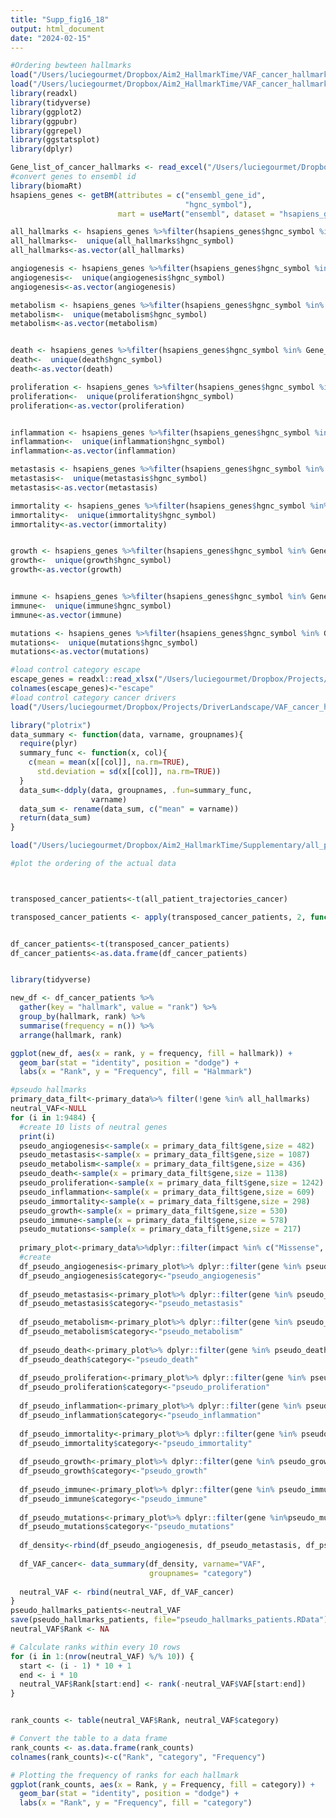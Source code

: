 ```yaml
---
title: "Supp_fig16_18"
output: html_document
date: "2024-02-15"
---
```


```r
#Ordering bewteen hallmarks
load("/Users/luciegourmet/Dropbox/Aim2_HallmarkTime/VAF_cancer_hallmarks/Relevant_analysis/Data/primary_data.RData")
load("/Users/luciegourmet/Dropbox/Aim2_HallmarkTime/VAF_cancer_hallmarks/Relevant_analysis/Data/list_names.RData")
library(readxl)
library(tidyverse)
library(ggplot2)
library(ggpubr)
library(ggrepel)
library(ggstatsplot)
library(dplyr)

Gene_list_of_cancer_hallmarks <- read_excel("/Users/luciegourmet/Dropbox/Aim2_HallmarkTime/VAF_cancer_hallmarks/Relevant_analysis/Data/Gene_list_of_cancer_hallmarks.xlsx")
#convert genes to ensembl id
library(biomaRt)
hsapiens_genes <- getBM(attributes = c("ensembl_gene_id", 
                                       "hgnc_symbol"),
                        mart = useMart("ensembl", dataset = "hsapiens_gene_ensembl"))

all_hallmarks <- hsapiens_genes %>%filter(hsapiens_genes$hgnc_symbol %in% Gene_list_of_cancer_hallmarks$ALL) 
all_hallmarks<-  unique(all_hallmarks$hgnc_symbol)
all_hallmarks<-as.vector(all_hallmarks)

angiogenesis <- hsapiens_genes %>%filter(hsapiens_genes$hgnc_symbol %in% Gene_list_of_cancer_hallmarks$ANGIOGENESIS) 
angiogenesis<-  unique(angiogenesis$hgnc_symbol)
angiogenesis<-as.vector(angiogenesis)

metabolism <- hsapiens_genes %>%filter(hsapiens_genes$hgnc_symbol %in% Gene_list_of_cancer_hallmarks$METABOLISM) 
metabolism<-  unique(metabolism$hgnc_symbol)
metabolism<-as.vector(metabolism)


death <- hsapiens_genes %>%filter(hsapiens_genes$hgnc_symbol %in% Gene_list_of_cancer_hallmarks$DEATH) 
death<-  unique(death$hgnc_symbol)
death<-as.vector(death)

proliferation <- hsapiens_genes %>%filter(hsapiens_genes$hgnc_symbol %in% Gene_list_of_cancer_hallmarks$PROLIFERATION) 
proliferation<-  unique(proliferation$hgnc_symbol)
proliferation<-as.vector(proliferation)


inflammation <- hsapiens_genes %>%filter(hsapiens_genes$hgnc_symbol %in% Gene_list_of_cancer_hallmarks$INFLAMMATION) 
inflammation<-  unique(inflammation$hgnc_symbol)
inflammation<-as.vector(inflammation)

metastasis <- hsapiens_genes %>%filter(hsapiens_genes$hgnc_symbol %in% Gene_list_of_cancer_hallmarks$METASTASIS) 
metastasis<-  unique(metastasis$hgnc_symbol)
metastasis<-as.vector(metastasis)

immortality <- hsapiens_genes %>%filter(hsapiens_genes$hgnc_symbol %in% Gene_list_of_cancer_hallmarks$IMMORTALITY) 
immortality<-  unique(immortality$hgnc_symbol)
immortality<-as.vector(immortality)


growth <- hsapiens_genes %>%filter(hsapiens_genes$hgnc_symbol %in% Gene_list_of_cancer_hallmarks$GROWTH) 
growth<-  unique(growth$hgnc_symbol)
growth<-as.vector(growth)


immune <- hsapiens_genes %>%filter(hsapiens_genes$hgnc_symbol %in% Gene_list_of_cancer_hallmarks$IMMUNE) 
immune<-  unique(immune$hgnc_symbol)
immune<-as.vector(immune)

mutations <- hsapiens_genes %>%filter(hsapiens_genes$hgnc_symbol %in% Gene_list_of_cancer_hallmarks$MUTATIONS) 
mutations<-  unique(mutations$hgnc_symbol)
mutations<-as.vector(mutations)

#load control category escape
escape_genes = readxl::read_xlsx("/Users/luciegourmet/Dropbox/Projects/DriverLandscape/Data/SuppTable3_escapegenes_Aug2021.xlsx")
colnames(escape_genes)<-"escape"
#load control category cancer drivers
load("/Users/luciegourmet/Dropbox/Projects/DriverLandscape/VAF_cancer_hallmarks/Relevant_analysis/Data/drivergenes.RData")

library("plotrix")
data_summary <- function(data, varname, groupnames){
  require(plyr)
  summary_func <- function(x, col){
    c(mean = mean(x[[col]], na.rm=TRUE),
      std.deviation = sd(x[[col]], na.rm=TRUE))
  }
  data_sum<-ddply(data, groupnames, .fun=summary_func,
                  varname)
  data_sum <- rename(data_sum, c("mean" = varname))
  return(data_sum)
}

load("/Users/luciegourmet/Dropbox/Aim2_HallmarkTime/Supplementary/all_patient_trajectories_cancer.RData")

```


```r

#plot the ordering of the actual data



transposed_cancer_patients<-t(all_patient_trajectories_cancer)

transposed_cancer_patients <- apply(transposed_cancer_patients, 2, function(x) rank(-x, ties.method = "min"))


df_cancer_patients<-t(transposed_cancer_patients)
df_cancer_patients<-as.data.frame(df_cancer_patients)


library(tidyverse)

new_df <- df_cancer_patients %>%
  gather(key = "hallmark", value = "rank") %>%
  group_by(hallmark, rank) %>%
  summarise(frequency = n()) %>%
  arrange(hallmark, rank)

ggplot(new_df, aes(x = rank, y = frequency, fill = hallmark)) +
  geom_bar(stat = "identity", position = "dodge") +
  labs(x = "Rank", y = "Frequency", fill = "Halmmark") 

```



```r
#pseudo hallmarks
primary_data_filt<-primary_data%>% filter(!gene %in% all_hallmarks)
neutral_VAF<-NULL
for (i in 1:9484) {
  #create 10 lists of neutral genes
  print(i)
  pseudo_angiogenesis<-sample(x = primary_data_filt$gene,size = 482)
  pseudo_metastasis<-sample(x = primary_data_filt$gene,size = 1087)
  pseudo_metabolism<-sample(x = primary_data_filt$gene,size = 436)
  pseudo_death<-sample(x = primary_data_filt$gene,size = 1138)
  pseudo_proliferation<-sample(x = primary_data_filt$gene,size = 1242)
  pseudo_inflammation<-sample(x = primary_data_filt$gene,size = 609)
  pseudo_immortality<-sample(x = primary_data_filt$gene,size = 298)
  pseudo_growth<-sample(x = primary_data_filt$gene,size = 530)
  pseudo_immune<-sample(x = primary_data_filt$gene,size = 578)
  pseudo_mutations<-sample(x = primary_data_filt$gene,size = 217)
  
  primary_plot<-primary_data%>%dplyr::filter(impact %in% c("Missense", "Nonsense","Essential_Splice","Stop_loss"))%>%dplyr::filter(gene %in% list_names$list_names)
  #create 
  df_pseudo_angiogenesis<-primary_plot%>% dplyr::filter(gene %in% pseudo_angiogenesis)%>% dplyr::select(sampleID, gene, VAF, cancertype)
  df_pseudo_angiogenesis$category<-"pseudo_angiogenesis"
  
  df_pseudo_metastasis<-primary_plot%>% dplyr::filter(gene %in% pseudo_metastasis)%>% dplyr::select(sampleID, gene, VAF, cancertype)
  df_pseudo_metastasis$category<-"pseudo_metastasis"
  
  df_pseudo_metabolism<-primary_plot%>% dplyr::filter(gene %in% pseudo_metabolism)%>% dplyr::select(sampleID, gene, VAF, cancertype)
  df_pseudo_metabolism$category<-"pseudo_metabolism"
  
  df_pseudo_death<-primary_plot%>% dplyr::filter(gene %in% pseudo_death)%>% dplyr::select(sampleID, gene, VAF, cancertype)
  df_pseudo_death$category<-"pseudo_death"
  
  df_pseudo_proliferation<-primary_plot%>% dplyr::filter(gene %in% pseudo_proliferation)%>% dplyr::select(sampleID, gene, VAF, cancertype)
  df_pseudo_proliferation$category<-"pseudo_proliferation"
  
  df_pseudo_inflammation<-primary_plot%>% dplyr::filter(gene %in% pseudo_inflammation)%>% dplyr::select(sampleID, gene, VAF, cancertype)
  df_pseudo_inflammation$category<-"pseudo_inflammation"
  
  df_pseudo_immortality<-primary_plot%>% dplyr::filter(gene %in% pseudo_immortality)%>% dplyr::select(sampleID, gene, VAF, cancertype)
  df_pseudo_immortality$category<-"pseudo_immortality"
  
  df_pseudo_growth<-primary_plot%>% dplyr::filter(gene %in% pseudo_growth)%>% dplyr::select(sampleID, gene, VAF, cancertype)
  df_pseudo_growth$category<-"pseudo_growth"
  
  df_pseudo_immune<-primary_plot%>% dplyr::filter(gene %in% pseudo_immune)%>% dplyr::select(sampleID, gene, VAF, cancertype)
  df_pseudo_immune$category<-"pseudo_immune"
  
  df_pseudo_mutations<-primary_plot%>% dplyr::filter(gene %in%pseudo_mutations)%>% dplyr::select(sampleID, gene, VAF, cancertype)
  df_pseudo_mutations$category<-"pseudo_mutations"
  
  df_density<-rbind(df_pseudo_angiogenesis, df_pseudo_metastasis, df_pseudo_metabolism, df_pseudo_death, df_pseudo_proliferation, df_pseudo_inflammation, df_pseudo_immortality, df_pseudo_growth, df_pseudo_immune, df_pseudo_mutations)
  
  df_VAF_cancer<- data_summary(df_density, varname="VAF", 
                               groupnames= "category")
  
  neutral_VAF <- rbind(neutral_VAF, df_VAF_cancer)
}
pseudo_hallmarks_patients<-neutral_VAF
save(pseudo_hallmarks_patients, file="pseudo_hallmarks_patients.RData")
neutral_VAF$Rank <- NA

# Calculate ranks within every 10 rows
for (i in 1:(nrow(neutral_VAF) %/% 10)) {
  start <- (i - 1) * 10 + 1
  end <- i * 10
  neutral_VAF$Rank[start:end] <- rank(-neutral_VAF$VAF[start:end])
}


rank_counts <- table(neutral_VAF$Rank, neutral_VAF$category)

# Convert the table to a data frame
rank_counts <- as.data.frame(rank_counts)
colnames(rank_counts)<-c("Rank", "category", "Frequency")

# Plotting the frequency of ranks for each hallmark
ggplot(rank_counts, aes(x = Rank, y = Frequency, fill = category)) +
  geom_bar(stat = "identity", position = "dodge") +
  labs(x = "Rank", y = "Frequency", fill = "category") 

```

